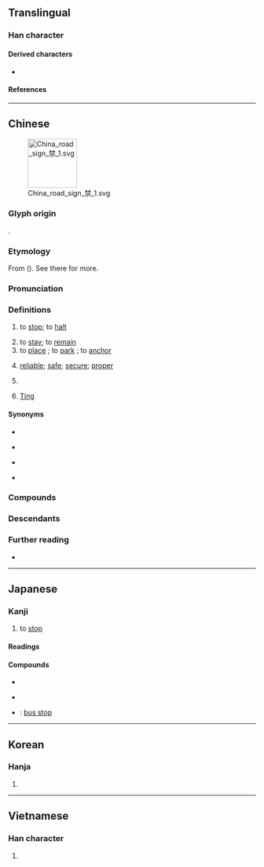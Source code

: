 {{also|仃|佇}}
{{character info}}
==Translingual==

===Han character===
{{Han char|rn=9|rad=人|as=09|sn=11|four=20221|canj=OYRN|ids=⿰亻亭,⿰亻𠅘}}

====Derived characters====
* {{l|mul|𠼵}}

====References====
{{Han ref|kx=0110.320|dkj=00864|dj=0236.160|hdz=10194.070|uh=505C}}

----

==Chinese==
{{zh-forms||ss=仃}}
[[File:China road sign 禁 1.svg|thumb|100px]]

===Glyph origin===
{{Han etym}}
{{Han compound|人|alt1=亻|亭|ls=psc|c1=s|c2=p}}.

===Etymology===
From {{zh-l|亭}} ({{zh-ref|Schuessler, 2007}}). See there for more.

===Pronunciation===
{{zh-pron
|m=tíng,er=y
|m_note=Erhuayin for classifier (portion) sense only
|m-s=
|dg=тин1
|ma=y
|c=ting4
|c-t=
|g=tin2
|h=pfs=thìn;gd=tin2
|j=ti1/ting1/ting3
|j_note=ti1 - vernacular; ting1 - literary
|mb=děng/déng
|mb_note=déng - in certain compounds, e.g. {{zh-l|停屍}}, {{zh-l|停棺}}
|md=dìng
|mn=thêng
|mn-t=têng5
|w=3din
|x=din2
|mc=y
|oc=y
|cat=v,a,cls,pn
}}

===Definitions===
{{zh-hanzi}}

# to [[stop]]; to [[halt]]
#: {{zh-x|停！|Stop!}}
# to [[stay]]; to [[remain]]
# to [[place]] {{gl|an object somewhere}}; to [[park]] {{gl|a vehicle}}; to [[anchor]] {{gl|a ship}}
# {{lb|zh|literary|or in compounds}} [[reliable]]; [[safe]]; [[secure]]; [[proper]]
# {{lb|zh|colloquial}} {{zh-classifier|portions (parts of a total)}}
# {{surname|zh|dot=:}} [[Ting]]

====Synonyms====
* {{s|to stop}}
{{zh-syn-saurus|停止}}
* {{s|to stay}}
{{zh-syn-saurus|逗留}}
* {{s|to place}} {{zh-l|停放}}
* {{s|reliable}}
{{zh-syn-saurus|可靠}}

===Compounds===
{{zh-der|停航|不停住|久停久住|停車費|停留長智|停役|停頭|停擺|停辦|停泊|五停心觀|停戰協定|停放|停停當當|停火|停筆|停課|停車|停滯|勻停|停分|停妻再娶|停步|停經|停產|停徵|停雲落月|停喪|居停主人|停勻|停靠|停機坪|下停|不停|停床|停妥|停車位|停當|停駛|少停|停水|停停脫脫|勒停|悠停|停歇|停刊|停用|停駐|停話|停靈|二停|居停|居中調停|三停|幹的停當|三停刀|停睇|停表|停車場|停雲慢步|停杯|停息|停學|停一停|停業|停留|不停當|停屍|停滯不前|停俸|停食|停柩|一停兒|停閑|停格|停工|停職|停雲|停潦|叫停|停頓|停版|停辛佇苦|停屍間|停電|四停八當|停閉|停訊|停罷|停眠整宿|停止|停戰|停待|停停|停住|停驂|留職停薪|晝夜停勻|手不停揮|窩停主人|放停|漲停|漲停板|消停|槃停|暫停|片刻不停|跌停板|調停|調停人|胸部停球|鸞停鵠峙|馬不停蹄|門不停賓|鸞鵠停峙|停屍房}}

===Descendants===
{{CJKV||てい|정|đình}}

===Further reading===
* {{thcwd|6938}}

{{zh-cat|Beginning}}

----

==Japanese==

===Kanji===
{{ja-kanji|grade=4|rs=人09}}

# to [[stop]]

====Readings====
{{ja-readings
|goon=じょう
|kanon=てい
|kanyoon=ちょう
|kun=と-める, と-まる, とど-まる
}}

====Compounds====
{{top3}}
* {{ja-r|各%停|かく%てい}}
{{mid3}}
* {{ja-r|停%車|てい%しゃ}}
{{mid3}}
* {{ja-r|バス停|バスてい}}: [[bus stop]]
{{mid3}}
{{bottom}}

----

==Korean==

===Hanja===
{{ko-hanja|머무르다|머무를|정}}

# {{hanja form of|정|to [[stop]]}}

----

==Vietnamese==

===Han character===
{{vi-readings|reading=[[đình]], [[dành]], [[đành]], [[đừng]], [[dừng]], [[rành]]|rs=人09}}

# {{rfdef|vi|sort=人09}}